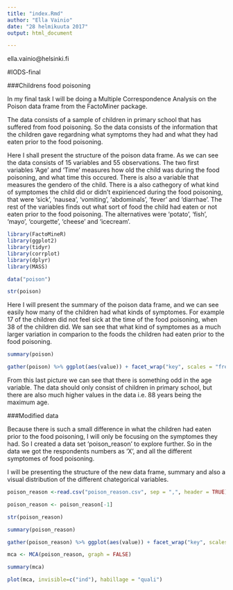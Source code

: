 ```yaml
---
title: "index.Rmd"
author: "Ella Vainio"
date: "28 helmikuuta 2017"
output: html_document

---
```

ella.vainio@helsinki.fi

#IODS-final

###Childrens food poisoning 

In my final task I will be doing a Multiple Correspondence Analysis on the Poison data frame from the FactoMiner package. 

The data consists of a sample of children in primary school that has suffered from food poisoning. So the data consists of the information that the children gave regardning what symptoms they had and what they had eaten prior to the food poisoning. 

Here I shall present the structure of the poison data frame. As we can see the data consists of 15 variables and 55 observations. The two first variables 'Age' and 'Time' measures how old the child was during the food poisoning, and what time this occured. There is also a variable that measures the gendero of the child. There is a also cathegory of what kind of symptomes the child did or didn't expirienced during the food poisoning, that were 'sick', 'nausea', 'vomiting', 'abdominals', 'fever' and 'diarrhae'. The rest of the variables finds out what sort of food the child had eaten or not eaten prior to the food poisoning. The alternatives were 'potato', 'fish', 'mayo', 'courgette', 'cheese' and 'icecream'. 

```r
library(FactoMineR)
library(ggplot2)
library(tidyr)
library(corrplot)
library(dplyr)
library(MASS)
```

```r
data("poison")
```


```r
str(poison)
```

Here I will present the summary of the poison data frame, and we can see easily how many of the children had what kinds of symptomes. For example 17 of the children did not feel sick at the time of the food poisoning, when 38 of the children did. We san see that what kind of symptomes as a much larger variation in comparion to the foods the children had eaten prior to the food poisoning. 

```r
summary(poison)
```

```r
gather(poison) %>% ggplot(aes(value)) + facet_wrap("key", scales = "free") + geom_bar()
```

From this last picture we can see that there is something odd in the age variable. The data should only consist of children in primary school, but there are also much higher values in the data i.e. 88 years being the maximum age. 




###Modified data

Because there is such a small difference in what the children had eaten prior to the food poisoning, I will only be focusing on the symptomes they had. So I created a data set 'poison_reason' to explore further. So in the data we got the respondents numbers as 'X', and all the different symptomes of food poisoning.

I will be presenting the structure of the new data frame, summary and also a visual distribution of the different chategorical variables. 

```r
poison_reason <-read.csv("poison_reason.csv", sep = ",", header = TRUE)
```

```r
poison_reason <- poison_reason[-1]
```


```r
str(poison_reason)
```

```r
summary(poison_reason)
```

```r
gather(poison_reason) %>% ggplot(aes(value)) + facet_wrap("key", scales = "free") + geom_bar()
```




```r
mca <- MCA(poison_reason, graph = FALSE)
```

```r
summary(mca)
```

```r
plot(mca, invisible=c("ind"), habillage = "quali")
```





